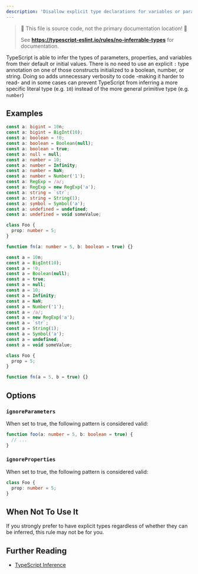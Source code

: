 ---
description: 'Disallow explicit type declarations for variables or parameters initialized to a number, string, or boolean.'
---


> 🛑 This file is source code, not the primary documentation location! 🛑
>
> See **https://typescript-eslint.io/rules/no-inferrable-types** for documentation.

TypeScript is able to infer the types of parameters, properties, and variables from their default or initial values.
There is no need to use an explicit `:` type annotation on one of those constructs initialized to a boolean, number, or string.
Doing so adds unnecessary verbosity to code -making it harder to read- and in some cases can prevent TypeScript from inferring a more specific literal type (e.g. `10`) instead of the more general primitive type (e.g. `number`)

## Examples

<Tabs>
<TabItem value="❌ Incorrect">

```ts
const a: bigint = 10n;
const a: bigint = BigInt(10);
const a: boolean = !0;
const a: boolean = Boolean(null);
const a: boolean = true;
const a: null = null;
const a: number = 10;
const a: number = Infinity;
const a: number = NaN;
const a: number = Number('1');
const a: RegExp = /a/;
const a: RegExp = new RegExp('a');
const a: string = `str`;
const a: string = String(1);
const a: symbol = Symbol('a');
const a: undefined = undefined;
const a: undefined = void someValue;

class Foo {
  prop: number = 5;
}

function fn(a: number = 5, b: boolean = true) {}
```

</TabItem>
<TabItem value="✅ Correct">

```ts
const a = 10n;
const a = BigInt(10);
const a = !0;
const a = Boolean(null);
const a = true;
const a = null;
const a = 10;
const a = Infinity;
const a = NaN;
const a = Number('1');
const a = /a/;
const a = new RegExp('a');
const a = `str`;
const a = String(1);
const a = Symbol('a');
const a = undefined;
const a = void someValue;

class Foo {
  prop = 5;
}

function fn(a = 5, b = true) {}
```

</TabItem>
</Tabs>

## Options

### `ignoreParameters`

When set to true, the following pattern is considered valid:

```ts option='{ "ignoreParameters": true }' showPlaygroundButton
function foo(a: number = 5, b: boolean = true) {
  // ...
}
```

### `ignoreProperties`

When set to true, the following pattern is considered valid:

```ts option='{ "ignoreProperties": true }' showPlaygroundButton
class Foo {
  prop: number = 5;
}
```

## When Not To Use It

If you strongly prefer to have explicit types regardless of whether they can be inferred, this rule may not be for you.

## Further Reading

- [TypeScript Inference](https://www.typescriptlang.org/docs/handbook/type-inference.html)
